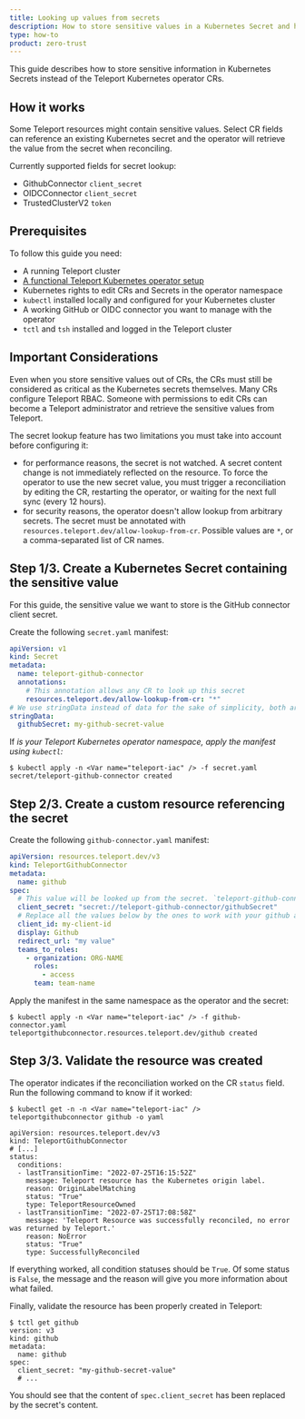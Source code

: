 ```yaml
---
title: Looking up values from secrets
description: How to store sensitive values in a Kubernetes Secret and have the operator look them up.
type: how-to
product: zero-trust
---
```


This guide describes how to store sensitive information in Kubernetes Secrets instead
of the Teleport Kubernetes operator CRs.

## How it works

Some Teleport resources might contain sensitive values. Select CR fields can reference an existing
Kubernetes secret and the operator will retrieve the value from the secret when reconciling.

Currently supported fields for secret lookup:
- GithubConnector `client_secret`
- OIDCConnector `client_secret`
- TrustedClusterV2 `token`

## Prerequisites

To follow this guide you need:

- A running Teleport cluster
- [A functional Teleport Kubernetes operator setup](teleport-operator.mdx)
- Kubernetes rights to edit CRs and Secrets in the operator namespace
- `kubectl` installed locally and configured for your Kubernetes cluster
- A working GitHub or OIDC connector you want to manage with the operator
- `tctl` and `tsh` installed and logged in the Teleport cluster

## Important Considerations

Even when you store sensitive values out of CRs, the CRs must still be considered as critical as
the Kubernetes secrets themselves. Many CRs configure Teleport RBAC. Someone with permissions to edit CRs can become a
Teleport administrator and retrieve the sensitive values from Teleport.

The secret lookup feature has two limitations you must take into account before configuring it:
- for performance reasons, the secret is not watched. A secret content change is not immediately reflected on
  the resource. To force the operator to use the new secret value, you must trigger a reconciliation by editing the CR,
  restarting the operator, or waiting for the next full sync (every 12 hours).
- for security reasons, the operator doesn't allow lookup from arbitrary secrets. The secret must be annotated with
  `resources.teleport.dev/allow-lookup-from-cr`. Possible values are `*`, or a comma-separated list of CR names.

## Step 1/3. Create a Kubernetes Secret containing the sensitive value

For this guide, the sensitive value we want to store is the GitHub connector client secret.

Create the following `secret.yaml` manifest:

```yaml
apiVersion: v1
kind: Secret
metadata:
  name: teleport-github-connector
  annotations:
    # This annotation allows any CR to look up this secret
    resources.teleport.dev/allow-lookup-from-cr: "*"
# We use stringData instead of data for the sake of simplicity, both are OK
stringData:
  githubSecret: my-github-secret-value
```

If <Var name="teleport-iac" /> is your Teleport Kubernetes operator namespace, apply the manifest using `kubectl`:

```code
$ kubectl apply -n <Var name="teleport-iac" /> -f secret.yaml
secret/teleport-github-connector created
```

## Step 2/3. Create a custom resource referencing the secret

Create the following `github-connector.yaml` manifest:

```yaml
apiVersion: resources.teleport.dev/v3
kind: TeleportGithubConnector
metadata:
  name: github
spec:
  # This value will be looked up from the secret. `teleport-github-connector` is the secret name and `githubSecret` is the secret key.
  client_secret: "secret://teleport-github-connector/githubSecret"
  # Replace all the values below by the ones to work with your github account
  client_id: my-client-id
  display: Github
  redirect_url: "my value"
  teams_to_roles:
    - organization: ORG-NAME
      roles:
        - access
      team: team-name
```

Apply the manifest in the same namespace as the operator and the secret:

```code
$ kubectl apply -n <Var name="teleport-iac" /> -f github-connector.yaml
teleportgithubconnector.resources.teleport.dev/github created
```

## Step 3/3. Validate the resource was created

The operator indicates if the reconciliation worked on the CR `status` field.
Run the following command to know if it worked:

```code
$ kubectl get -n -n <Var name="teleport-iac" /> teleportgithubconnector github -o yaml

apiVersion: resources.teleport.dev/v3
kind: TeleportGithubConnector
# [...]
status:
  conditions:
  - lastTransitionTime: "2022-07-25T16:15:52Z"
    message: Teleport resource has the Kubernetes origin label.
    reason: OriginLabelMatching
    status: "True"
    type: TeleportResourceOwned
  - lastTransitionTime: "2022-07-25T17:08:58Z"
    message: 'Teleport Resource was successfully reconciled, no error was returned by Teleport.'
    reason: NoError
    status: "True"
    type: SuccessfullyReconciled
```

If everything worked, all condition statuses should be `True`. Of some status is `False`, the message and the reason
will give you more information about what failed.

Finally, validate the resource has been properly created in Teleport:
```code 
$ tctl get github
version: v3
kind: github
metadata:
  name: github
spec:
  client_secret: "my-github-secret-value"
  # ...
```

You should see that the content of `spec.client_secret` has been replaced by the secret's content.

